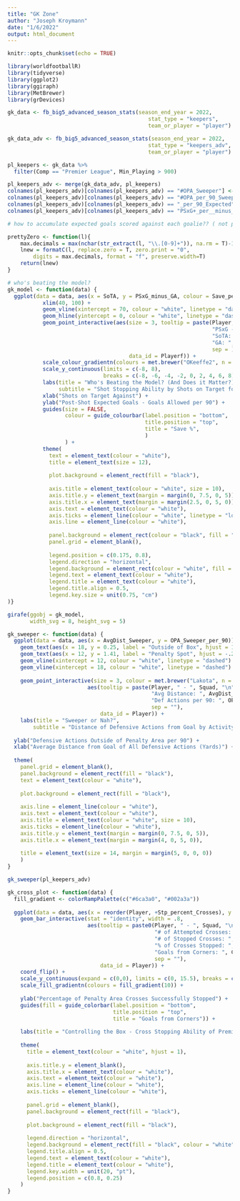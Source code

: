 ```yaml
---
title: "GK Zone"
author: "Joseph Kroymann"
date: "1/6/2022"
output: html_document
---
```


```r
knitr::opts_chunk$set(echo = TRUE)
```

```r
library(worldfootballR)
library(tidyverse)
library(ggplot2)
library(ggiraph)
library(MetBrewer)
library(grDevices)
```

```r
gk_data <- fb_big5_advanced_season_stats(season_end_year = 2022,
                                            stat_type = "keepers",
                                            team_or_player = "player")

gk_data_adv <- fb_big5_advanced_season_stats(season_end_year = 2022,
                                            stat_type = "keepers_adv",
                                            team_or_player = "player")

pl_keepers <- gk_data %>%
  filter(Comp == "Premier League", Min_Playing > 900)

pl_keepers_adv <- merge(gk_data_adv, pl_keepers)
colnames(pl_keepers_adv)[colnames(pl_keepers_adv) == "#OPA_Sweeper"] <- "OPA_Sweeper"
colnames(pl_keepers_adv)[colnames(pl_keepers_adv) == "#OPA_per_90_Sweeper"] <- "OPA_Sweeper_per_90"
colnames(pl_keepers_adv)[colnames(pl_keepers_adv) == "_per_90_Expected"] <- "per_90"
colnames(pl_keepers_adv)[colnames(pl_keepers_adv) == "PSxG+_per__minus__Expected"] <- "PSxG_minus_GA"
```

```r
# how to accumulate expected goals scored against each goalie?? ( not possible w/fbref :( )
```

```r
prettyZero <- function(l){
    max.decimals = max(nchar(str_extract(l, "\\.[0-9]+")), na.rm = T)-1
    lnew = formatC(l, replace.zero = T, zero.print = "0",
        digits = max.decimals, format = "f", preserve.width=T)
    return(lnew)
}

# who's beating the model?
gk_model <- function(data) {
  ggplot(data = data, aes(x = SoTA, y = PSxG_minus_GA, colour = Save_percent)) +
           xlim(40, 100) +
           geom_vline(xintercept = 70, colour = "white", linetype = "dashed") +
           geom_hline(yintercept = 0, colour = "white", linetype = "dashed") +
           geom_point_interactive(aes(size = 3, tooltip = paste(Player, " - ", Squad, "\n",
                                                                "PSxG - GA: ", PSxG_minus_GA, "\n",
                                                                "SoTA: ", SoTA, "\n",
                                                                "GA: ", GA,
                                                                sep = ),
                                      data_id = Playerf)) + 
           scale_colour_gradientn(colours = met.brewer("OKeeffe2", n = 5)) +
           scale_y_continuous(limits = c(-8, 8),
                              breaks = c(-8, -6, -4, -2, 0, 2, 4, 6, 8)) +
           labs(title = "Who's Beating the Model? (And Does it Matter?)",
                subtitle = "Shot Stopping Ability by Shots on Target for PL GK's (> 900 minutes played)") +
           xlab("Shots on Target Against") +
           ylab("Post-Shot Expected Goals - Goals Allowed per 90") +
           guides(size = FALSE,
                  colour = guide_colourbar(label.position = "bottom",
                                           title.position = "top",
                                           title = "Save %",
                                           )
                  ) +
           theme(
             text = element_text(colour = "white"),
             title = element_text(size = 12),
            
             plot.background = element_rect(fill = "black"),
            
             axis.title = element_text(colour = "white", size = 10),
             axis.title.y = element_text(margin = margin(0, 7.5, 0, 5)),
             axis.title.x = element_text(margin = margin(2.5, 0, 5, 0)),
             axis.text = element_text(colour = "white"),
             axis.ticks = element_line(colour = "white", linetype = "longdash"),
             axis.line = element_line(colour = "white"),
             
             panel.background = element_rect(colour = "black", fill = "black"),
             panel.grid = element_blank(),
            
             legend.position = c(0.175, 0.8),
             legend.direction = "horizontal",
             legend.background = element_rect(colour = "white", fill = "black", linetype = "dashed"),
             legend.text = element_text(colour = "white"),
             legend.title = element_text(colour = "white"),
             legend.title.align = 0.5,
             legend.key.size = unit(0.75, "cm")
)}

girafe(ggobj = gk_model,
       width_svg = 8, height_svg = 5)
```

```r
gk_sweeper <- function(data) {
  ggplot(data = data, aes(x = AvgDist_Sweeper, y = OPA_Sweeper_per_90)) +
    geom_text(aes(x = 18, y = 0.25, label = "Outside of Box", hjust = 1.25), colour = "white") +
    geom_text(aes(x = 12, y = 1.41, label = "Penalty Spot", hjust = -.25), colour = "white") +
    geom_vline(xintercept = 12, colour = "white", linetype = "dashed") +
    geom_vline(xintercept = 18, colour = "white", linetype = "dashed") +
    
    geom_point_interactive(size = 3, colour = met.brewer("Lakota", n = 1), 
                         aes(tooltip = paste(Player, " - ", Squad, "\n",
                                             "Avg Distance: ", AvgDist_Sweeper, "\n",
                                             "Def Actions per 90: ", OPA_Sweeper_per_90, "\n",
                                             sep = ""),
                             data_id = Player)) +
    labs(title = "Sweeper or Nah?",
        subtitle = "Distance of Defensive Actions from Goal by Activity Outside of the Penalty Area") +
  
  ylab("Defensive Actions Outside of Penalty Area per 90") +
  xlab("Average Distance from Goal of All Defensive Actions (Yards)") +
  
  theme(
    panel.grid = element_blank(),
    panel.background = element_rect(fill = "black"),
    text = element_text(colour = "white"),
    
    plot.background = element_rect(fill = "black"),
    
    axis.line = element_line(colour = "white"),
    axis.text = element_text(colour = "white"),
    axis.title = element_text(colour = "white", size = 10),
    axis.ticks = element_line(colour = "white"),
    axis.title.y = element_text(margin = margin(0, 7.5, 0, 5)),
    axis.title.x = element_text(margin = margin(4, 0, 5, 0)),
    
    title = element_text(size = 14, margin = margin(5, 0, 0, 0))
    )
}

gk_sweeper(pl_keepers_adv)

```

```r
gk_cross_plot <- function(data) {
  fill_gradient <- colorRampPalette(c("#6ca3a0", "#002a3a"))
  
  ggplot(data = data, aes(x = reorder(Player, +Stp_percent_Crosses), y = Stp_percent_Crosses, fill = CK_Goals,)) +
    geom_bar_interactive(stat = "identity", width = .8, 
                         aes(tooltip = paste0(Player, " - ", Squad, "\n",
                                              "# of Attempted Crosses: ", Opp_Crosses, "\n",
                                              "# of Stopped Crosses: ", Stp_Crosses, "\n",
                                              "% of Crosses Stopped: ", Stp_percent_Crosses, "\n",
                                              "Goals from Corners: ", CK_Goals, 
                                              sep = ""),
                             data_id = Player)) +
    coord_flip() +
    scale_y_continuous(expand = c(0,0), limits = c(0, 15.5), breaks = c(5, 10, 15)) +
    scale_fill_gradientn(colours = fill_gradient(10)) +
    
    ylab("Percentage of Penalty Area Crosses Successfully Stopped") +
    guides(fill = guide_colorbar(label.position = "bottom",
                                 title.position = "top",
                                 title = "Goals from Corners")) +
    
    labs(title = "Controlling the Box - Cross Stopping Ability of Premier League GK's (> 900 Minutes Played)") +
    
    theme(
      title = element_text(colour = "white", hjust = 1),
      
      axis.title.y = element_blank(),
      axis.title.x = element_text(colour = "white"),
      axis.text = element_text(colour = "white"),
      axis.line = element_line(colour = "white"),
      axis.ticks = element_line(colour = "white"),
      
      panel.grid = element_blank(),
      panel.background = element_rect(fill = "black"),
      
      plot.background = element_rect(fill = "black"),
      
      legend.direction = "horizontal",
      legend.background = element_rect(fill = "black", colour = "white", linetype = "dashed"),
      legend.title.align = 0.5,
      legend.text = element_text(colour = "white"),
      legend.title = element_text(colour = "white"),
      legend.key.width = unit(20, "pt"),
      legend.position = c(0.8, 0.25)
    )
}

```

